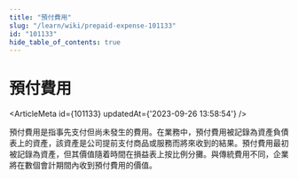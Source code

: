 ```yaml
---
title: "預付費用"
slug: "/learn/wiki/prepaid-expense-101133"
id: "101133"
hide_table_of_contents: true
---
```



# 預付費用

<ArticleMeta id={101133} updatedAt={'2023-09-26 13:58:54'} />
<div className='border-solid border-b border-t-0 my-4 border-[var(--ifm-color-gray-300)]' />

預付費用是指事先支付但尚未發生的費用。在業務中，預付費用被記錄為資產負債表上的資產，該資產是公司提前支付商品或服務而將來收到的結果。預付費用最初被記錄為資產，但其價值隨着時間在損益表上按比例分攤。與傳統費用不同，企業將在數個會計期間內收到預付費用的價值。
